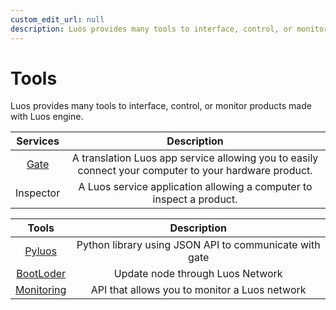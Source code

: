 ```yaml
---
custom_edit_url: null
description: Luos provides many tools to interface, control, or monitor products made with Luos engine.
---
```


# Tools

Luos provides many tools to interface, control, or monitor products made with Luos engine.

|    Services    |                                              Description                                              |
| :------------: | :---------------------------------------------------------------------------------------------------: |
| [Gate](./gate) | A translation Luos app service allowing you to easily connect your computer to your hardware product. |
|   Inspector    |                 A Luos service application allowing a computer to inspect a product.                  |

|              Tools               |                      Description                       |
| :------------------------------: | :----------------------------------------------------: |
| [Pyluos](../integrations/pyluos) | Python library using JSON API to communicate with gate |
|    [BootLoder](./bootloader)     |            Update node through Luos Network            |
|    [Monitoring](./monitoring)    |     API that allows you to monitor a Luos network      |
